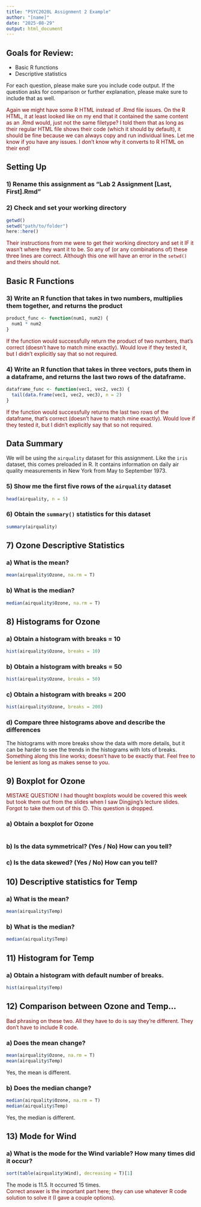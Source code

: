 ```yaml
---
title: "PSYC2020L Assignment 2 Example"
author: "[name]"
date: "2025-08-29"
output: html_document
---
```


## Goals for Review:

* Basic R functions
* Descriptive statistics

For each question, please make sure you include code output. If the question asks for comparison or further explanation, please make sure to include that as well. 

<div style = "color:maroon">Again we might have some R HTML instead of .Rmd file issues. On the R HTML, it at least looked like on my end that it contained the same content as an .Rmd would, just not the same filetype? I told them that as long as their regular HTML file shows their code (which it should by default), it should be fine because we can always copy and run individual lines. Let me know if you have any issues. I don't know why it converts to R HTML on their end! </div>

## Setting Up


### 1) Rename this assignment as "Lab 2 Assignment [Last, First].Rmd" 

### 2) Check and set your working directory
```r
getwd()
setwd("path/to/folder")
here::here()
```
<div style = "color:maroon">Their instructions from me were to get their working directory and set it IF it wasn't where they want it to be. So any of (or any combinations of) these three lines are correct. Although this one will have an error in the `setwd()` and theirs should not.</div>

## Basic R Functions


### 3) Write an R function that takes in two numbers, multiplies them together, and returns the product
```r
product_func <- function(num1, num2) {
  num1 * num2
}
```
<div style = "color:maroon">If the function would successfully return the product of two numbers, that's correct (doesn't have to match mine exactly). Would love if they tested it, but I didn't explicitly say that so not required.</div>

### 4) Write an R function that takes in three vectors, puts them in a dataframe, and returns the last two rows of the dataframe.
```r
dataframe_func <- function(vec1, vec2, vec3) {
  tail(data.frame(vec1, vec2, vec3), n = 2)
}
```
<div style = "color:maroon">If the function would successfully returns the last two rows of the dataframe, that's correct (doesn't have to match mine exactly). Would love if they tested it, but I didn't explicitly say that so not required.</div>

## Data Summary

We will be using the `airquality` dataset for this assignment. Like the `iris` dataset, this comes preloaded in R. It contains information on daily air quality measurements in New York from May to September 1973.

### 5) Show me the first five rows of the `airquality` dataset
```r
head(airquality, n = 5)
```


### 6) Obtain the `summary()` statistics for this dataset
```r
summary(airquality)
```


## 7) Ozone Descriptive Statistics

### a) What is the mean?
```r
mean(airquality$Ozone, na.rm = T)
```

### b) What is the median?
```r
median(airquality$Ozone, na.rm = T)
```


## 8) Histograms for Ozone

### a) Obtain a histogram with breaks = 10
```r
hist(airquality$Ozone, breaks = 10)
```

### b) Obtain a histogram with breaks = 50
```r
hist(airquality$Ozone, breaks = 50)
```

### c) Obtain a histogram with breaks = 200
```r
hist(airquality$Ozone, breaks = 200)
```

### d) Compare three histograms above and describe the differences
The histograms with more breaks show the data with more details, but it can be harder to see the trends in the histograms with lots of breaks.
<div style = "color:maroon">Something along this line works; doesn't have to be exactly that. Feel free to be lenient as long as makes sense to you.</div>

## 9) Boxplot for Ozone

<div style = "color:maroon">MISTAKE QUESTION! I had thought boxplots would be covered this week but took them out from the slides when I saw Dingjing's lecture slides. Forgot to take them out of this 🙃. This question is dropped. </div>

### a) Obtain a boxplot for Ozone
```r

```

### b) Is the data symmetrical? (Yes / No) How can you tell?

### c) Is the data skewed? (Yes / No) How can you tell?


## 10) Descriptive statistics for Temp

### a) What is the mean?
```r
mean(airquality$Temp)
```

### b) What is the median?
```r
median(airquality$Temp)
```


## 11) Histogram for Temp

### a) Obtain a histogram with default number of breaks.
```r
hist(airquality$Temp)
```

## 12) Comparison between Ozone and Temp...

<div style = "color:maroon">Bad phrasing on these two. All they have to do is say they're different. They don't have to include R code. </div>

### a) Does the mean change?
```r
mean(airquality$Ozone, na.rm = T)
mean(airquality$Temp)
```
Yes, the mean is different.

### b) Does the median change?
```r
median(airquality$Ozone, na.rm = T)
median(airquality$Temp)
```
Yes, the median is different.

## 13) Mode for Wind

### a) What is the mode for the Wind variable? How many times did it occur?
```r
sort(table(airquality$Wind), decreasing = T)[1]
```
The mode is 11.5. It occurred 15 times.
<div style = "color:maroon">Correct answer is the important part here; they can use whatever R code solution to solve it (I gave a couple options). </div>



